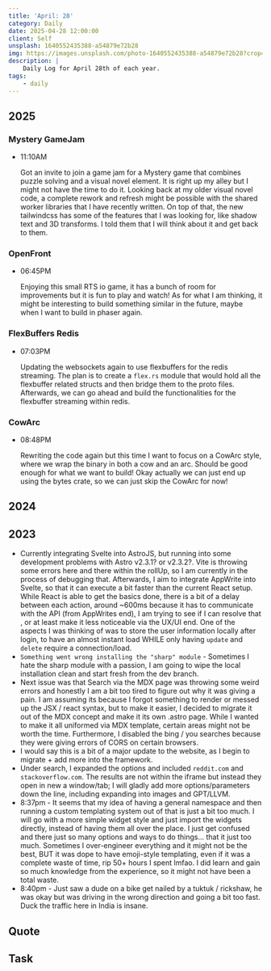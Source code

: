 ```yaml
---
title: 'April: 28'
category: Daily
date: 2025-04-28 12:00:00
client: Self
unsplash: 1640552435388-a54879e72b28
img: https://images.unsplash.com/photo-1640552435388-a54879e72b28?crop=entropy&cs=srgb&fm=jpg&ixid=MnwzNjM5Nzd8MHwxfHJhbmRvbXx8fHx8fHx8fDE2ODE3NDg2ODY&ixlib=rb-4.0.3&q=85
description: |
    Daily Log for April 28th of each year.
tags:
    - daily
---
```


## 2025


### Mystery GameJam

-   11:10AM

    Got an invite to join a game jam for a Mystery game that combines puzzle solving and a visual novel element.
    It is right up my alley but I might not have the time to do it.
    Looking back at my older visual novel code, a complete rework and refresh might be possible with the shared worker libraries that I have recently written.
    On top of that, the new tailwindcss has some of the features that I was looking for, like shadow text and 3D transforms. 
    I told them that I will think about it and get back to them.  

### OpenFront

-   06:45PM

    Enjoying this small RTS io game, it has a bunch of room for improvements but it is fun to play and watch!
    As for what I am thinking, it might be interesting to build something similar in the future, maybe when I want to build in phaser again.


### FlexBuffers Redis

-   07:03PM

    Updating the websockets again to use flexbuffers for the redis streaming.
    The plan is to create a `flex.rs` module that would hold all the flexbuffer related structs and then bridge them to the proto files.
    Afterwards, we can go ahead and build the functionalities for the flexbuffer streaming within redis.


### CowArc

-   08:48PM

    Rewriting the code again but this time I want to focus on a CowArc style, where we wrap the binary in both a cow and an arc.
    Should be good enough for what we want to build!
    Okay actually we can just end up using the bytes crate, so we can just skip the CowArc for now!

## 2024

## 2023

- Currently integrating Svelte into AstroJS, but running into some development problems with Astro v2.3.1? or v2.3.2?. Vite is throwing some errors here and there within the rollUp, so I am currently in the process of debugging that. Afterwards, I aim to integrate AppWrite into Svelte, so that it can execute a bit faster than the current React setup. While React is able to get the basics done, there is a bit of a delay between each action, around ~600ms because it has to communicate with the API (from AppWrites end), I am trying to see if I can resolve that , or at least make it less noticeable via the UX/UI end. One of the aspects I was thinking of was to store the user information locally after login, to have an almost instant load WHILE only having `update` and `delete` require a connection/load.
- `Something went wrong installing the "sharp" module` - Sometimes I hate the sharp module with a passion, I am going to wipe the local installation clean and start fresh from the dev branch. 
- Next issue was that Search via the MDX page was throwing some weird errors and honestly I am a bit too tired to figure out why it was giving a pain. I am assuming its because I forgot something to render or messed up the JSX / react syntax, but to make it easier, I decided to migrate it out of the MDX concept and make it its own .astro page. While I wanted to make it all uniformed via MDX template, certain areas might not be worth the time. Furthermore, I disabled the bing / you searches because they were giving errors of CORS on certain browsers.
- I would say this is a bit of a major update to the website, as I begin to migrate + add more into the framework.
- Under search, I expanded the options and included `reddit.com` and `stackoverflow.com`. The results are not within the iframe but instead they open in new a window/tab; I will gladly add more options/parameters down the line, including expanding into images and GPT/LLVM.
- 8:37pm - It seems that my idea of having a general namespace and then running a custom templating system out of that is just a bit too much. I will go with a more simple widget style and just import the widgets directly, instead of having them all over the place. I just get confused and there just so many options and ways to do things... that it just too much. Sometimes I over-engineer everything and it might not be the best, BUT it was dope to have emoji-style templating, even if it was a complete waste of time, rip 50+ hours I spent lmfao. I did learn and gain so much knowledge from the experience, so it might not have been a total waste.
- 8:40pm - Just saw a dude on a bike get nailed by a tuktuk / rickshaw, he was okay but was driving in the wrong direction and going a bit too fast. Duck the traffic here in India is insane.


## Quote

## Task